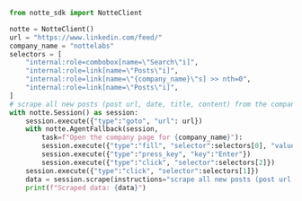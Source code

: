 ```python agent_fallback.py highlight={15-19}
from notte_sdk import NotteClient

notte = NotteClient()
url = "https://www.linkedin.com/feed/"
company_name = "nottelabs"
selectors = [
	"internal:role=combobox[name=\"Search\"i]",
	"internal:role=link[name=\"Posts\"i]",
	"internal:role=link[name=\"{company_name}\"s] >> nth=0",
	"internal:role=link[name=\"Posts\"i]",
]
# scrape all new posts (post url, date, title, content) from the company page on LinkedIn
with notte.Session() as session:
	session.execute({"type":"goto", "url": url})
	with notte.AgentFallback(session,
		task=f"Open the company page for {company_name}"):
		session.execute({"type":"fill", "selector":selectors[0], "value":company_name})
		session.execute({"type":"press_key", "key":"Enter"})
		session.execute({"type":"click", "selector":selectors[2]})
	session.execute({"type":"click", "selector":selectors[1]})
	data = session.scrape(instructions="scrape all new posts (post url, date, title, content)")
	print(f"Scraped data: {data}")
```
